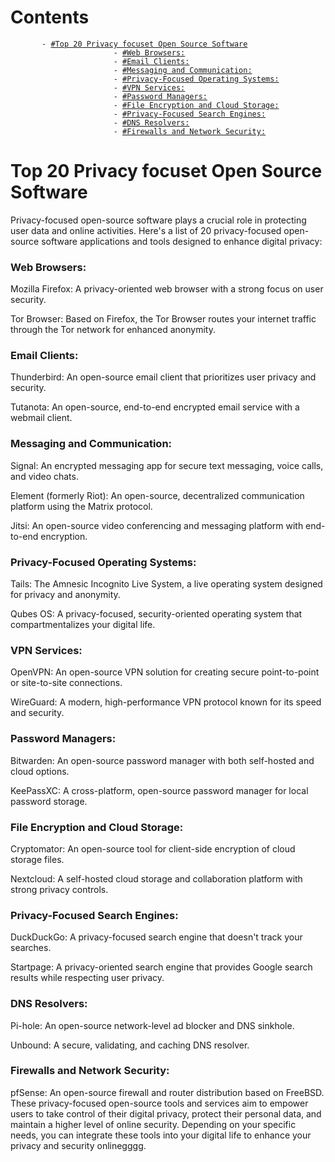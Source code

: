= Contents =
        - [[#Top 20 Privacy focuset Open Source Software]]
                        - [[#Web Browsers:]]
                        - [[#Email Clients:]]
                        - [[#Messaging and Communication:]]
                        - [[#Privacy-Focused Operating Systems:]]
                        - [[#VPN Services:]]
                        - [[#Password Managers:]]
                        - [[#File Encryption and Cloud Storage:]]
                        - [[#Privacy-Focused Search Engines:]]
                        - [[#DNS Resolvers:]]
                        - [[#Firewalls and Network Security:]]

= Top 20 Privacy focuset Open Source Software =

Privacy-focused open-source software plays a crucial role in protecting user data and online activities. Here's a list of 20 privacy-focused open-source software applications and tools designed to enhance digital privacy:

=== Web Browsers: ===

Mozilla Firefox: A privacy-oriented web browser with a strong focus on user security.

Tor Browser: Based on Firefox, the Tor Browser routes your internet traffic through the Tor network for enhanced anonymity.

=== Email Clients: ===

Thunderbird: An open-source email client that prioritizes user privacy and security.

Tutanota: An open-source, end-to-end encrypted email service with a webmail client.

=== Messaging and Communication: ===

Signal: An encrypted messaging app for secure text messaging, voice calls, and video chats.

Element (formerly Riot): An open-source, decentralized communication platform using the Matrix protocol.

Jitsi: An open-source video conferencing and messaging platform with end-to-end encryption.

=== Privacy-Focused Operating Systems: ===

Tails: The Amnesic Incognito Live System, a live operating system designed for privacy and anonymity.

Qubes OS: A privacy-focused, security-oriented operating system that compartmentalizes your digital life.

=== VPN Services: ===

OpenVPN: An open-source VPN solution for creating secure point-to-point or site-to-site connections.

WireGuard: A modern, high-performance VPN protocol known for its speed and security.

=== Password Managers: ===

Bitwarden: An open-source password manager with both self-hosted and cloud options.

KeePassXC: A cross-platform, open-source password manager for local password storage.

=== File Encryption and Cloud Storage: ===

Cryptomator: An open-source tool for client-side encryption of cloud storage files.

Nextcloud: A self-hosted cloud storage and collaboration platform with strong privacy controls.

=== Privacy-Focused Search Engines: ===

DuckDuckGo: A privacy-focused search engine that doesn't track your searches.

Startpage: A privacy-oriented search engine that provides Google search results while respecting user privacy.

=== DNS Resolvers: ===

Pi-hole: An open-source network-level ad blocker and DNS sinkhole.

Unbound: A secure, validating, and caching DNS resolver.

=== Firewalls and Network Security: ===

pfSense: An open-source firewall and router distribution based on FreeBSD.
These privacy-focused open-source tools and services aim to empower users to take control of their digital privacy, protect their personal data, and maintain a higher level of online security. Depending on your specific needs, you can integrate these tools into your digital life to enhance your privacy and security onlinegggg.
